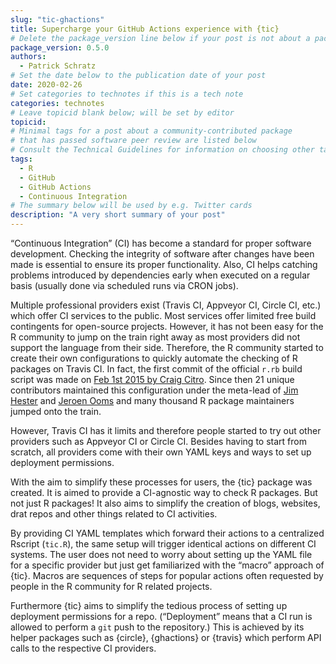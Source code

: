 ```yaml
---
slug: "tic-ghactions"
title: Supercharge your GitHub Actions experience with {tic}
# Delete the package_version line below if your post is not about a package
package_version: 0.5.0
authors:
  - Patrick Schratz
# Set the date below to the publication date of your post
date: 2020-02-26
# Set categories to technotes if this is a tech note
categories: technotes
# Leave topicid blank below; will be set by editor
topicid:
# Minimal tags for a post about a community-contributed package 
# that has passed software peer review are listed below
# Consult the Technical Guidelines for information on choosing other tags
tags:
  - R
  - GitHub
  - GitHub Actions
  - Continuous Integration
# The summary below will be used by e.g. Twitter cards
description: "A very short summary of your post"
---
```


"Continuous Integration" (CI) has become a standard for proper software development.
Checking the integrity of software after changes have been made is essential to ensure its proper functionality.
Also, CI helps catching problems introduced by dependencies early when executed on a regular basis (usually done via scheduled runs via CRON jobs).

Multiple professional providers exist (Travis CI, Appveyor CI, Circle CI, etc.) which offer CI services to the public.
Most services offer limited free build contingents for open-source projects.
However, it has not been easy for the R community to jump on the train right away as most providers did not support the language from their side.
Therefore, the R community started to create their own configurations to quickly automate the checking of R packages on Travis CI.
In fact, the first commit of the official `r.rb` build script was made on [Feb 1st 2015 by Craig Citro](https://github.com/travis-ci/travis-build/commit/c697bb2240cfc1abb92a95f57d2e72c151104431#diff-5b7e1aa01f1c6f058df6e0b9e2486c62).
Since then 21 unique contributors maintained this configuration under the meta-lead of [Jim Hester](https://github.com/jimhester) and [Jeroen Ooms](https://github.com/jeroen) and many thousand R package maintainers jumped onto the train.

However, Travis CI has it limits and therefore people started to try out other providers such as Appveyor CI or Circle CI.
Besides having to start from scratch, all providers come with their own YAML keys and ways to set up deployment permissions.

With the aim to simplify these processes for users, the {tic} package was created.
It is aimed to provide a CI-agnostic way to check R packages.
But not just R packages! 
It also aims to simplify the creation of blogs, websites, drat repos and other things related to CI activities.

By providing CI YAML templates which forward their actions to a centralized Rscript (`tic.R`), the same setup will trigger identical actions on different CI systems.
The user does not need to worry about setting up the YAML file for a specific provider but just get familiarized with the "macro" approach of {tic}.
Macros are sequences of steps for popular actions often requested by people in the R community for R related projects.

Furthermore {tic} aims to simplify the tedious process of setting up deployment permissions for a repo.
("Deployment" means that a CI run is allowed to perform a `git` push to the repository.)
This is achieved by its helper packages such as {circle}, {ghactions} or {travis} which perform API calls to the respective CI providers.



<!-- This is the markdown template for a blog post or tech note.  -->
<!-- To generate your post from R Markdown, use that template instead. -->

<!-- Throughout this template, including the YAML,  -->
<!-- you should change "post-template" to the slug of your post,  -->
<!-- and "2019-06-04" to your publication date. -->

<!-- Save this file under /content/blog/YYYY-MM-DD-slug/index.md in the local copy of your roweb2 fork. -->

<!-- ### Section heading in sentence case -->

<!-- Citation of the primary literature[^1].  -->

<!-- Citation of a website[^2].  -->

<!-- Citation of an R package[^3]. -->

<!-- #### Subsection heading -->

<!-- We recommend the use of [Hugo shortcodes](https://gohugo.io/content-management/shortcodes/) to include images, tweets, videos, gists, etc. -->

<!-- **Add an image** by using a Hugo shortcode. The image is saved under `/content/blog/YYYY-MM-DD-slug/name-of-image.png`. -->

<!-- {{< figure src = "name-of-image.png" width = "400" alt = "this is the alternative text" >}} -->

<!-- Consult the Technical Guidelines for tips on changing image size, alignment, and for advice on alternative text. -->

<!-- **Embed a tweet** by using a Hugo shortcode.  -->

<!-- {{< tweet 1138216112808529920 >}} -->


<!-- **Add citation or footnote** text by using the format below  -->

<!-- [^1]: Sciaini, M., Fritsch, M., Scherer, C., & Simpkins, C. E. (2018). NLMR and landscapetools: An integrated environment for simulating and modifying neutral landscape models in R. Methods in Ecology and Evolution, 9(11), 2240-2248. <https://doi.org/10.1111/2041-210X.13076> -->
<!-- [^2]: Elin Waring, Michael Quinn, Amelia McNamara, Eduardo Arino de la Rubia, Hao Zhu and Shannon Ellis (2019). skimr: Compact and Flexible Summaries of Data. R package version 1.0.7. https://CRAN.R-project.org/package=skimr -->
<!-- [^3]: Hugo static site generator. https://gohugo.io/ -->
